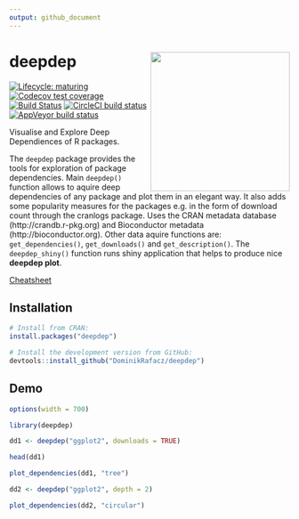 ```yaml
---
output: github_document
---
```


# deepdep <img src='images/logo.png' align="right" height="250" />

<!-- badges: start -->
[![Lifecycle: maturing](https://img.shields.io/badge/lifecycle-maturing-blue.svg)](https://www.tidyverse.org/lifecycle/#maturing)
[![Codecov test coverage](https://codecov.io/gh/DominikRafacz/deepdep/branch/master/graph/badge.svg)](https://codecov.io/gh/DominikRafacz/deepdep?branch=master)
[![Build Status](https://travis-ci.org/DominikRafacz/deepdep.svg?branch=master)](https://travis-ci.org/DominikRafacz/deepdep)
[![CircleCI build status](https://circleci.com/gh/DominikRafacz/deepdep.svg?style=svg)](https://circleci.com/gh/DominikRafacz/deepdep)
[![AppVeyor build status](https://ci.appveyor.com/api/projects/status/github/DominikRafacz/deepdep?branch=master&svg=true)](https://ci.appveyor.com/project/DominikRafacz/deepdep)

<!-- badges: end -->

Visualise and Explore Deep Dependiences of R packages.

The `deepdep` package provides the tools for exploration of package dependencies. Main `deepdep()` function allows to aquire deep dependencies of any package and plot them in an elegant way. It also adds some popularity measures for the packages e.g. in the form of download count through the cranlogs package. Uses the CRAN metadata database (http://crandb.r-pkg.org) and Bioconductor metadata (http://bioconductor.org). Other data aquire functions are: `get_dependencies()`, `get_downloads()` and `get_description()`. The `deepdep_shiny()` function runs shiny application that helps to produce nice **deepdep plot**. 
    
[Cheatsheet](https://dominikrafacz.github.io/deepdep/articles/deepdep-package.html)

## Installation

```r
# Install from CRAN: 
install.packages("deepdep")

# Install the development version from GitHub:
devtools::install_github("DominikRafacz/deepdep")
```

## Demo

```r
options(width = 700)
```

```r
library(deepdep)

dd1 <- deepdep("ggplot2", downloads = TRUE)

head(dd1)

plot_dependencies(dd1, "tree")
```
```r
dd2 <- deepdep("ggplot2", depth = 2)

plot_dependencies(dd2, "circular")
```

<!------------------------

This package was made during `1120-DS000-ISP-0500`[Advanced Programming in R](https://github.com/mini-pw/2020Z-ProgramowanieWR) course at Warsaw University of Technology.--> 
